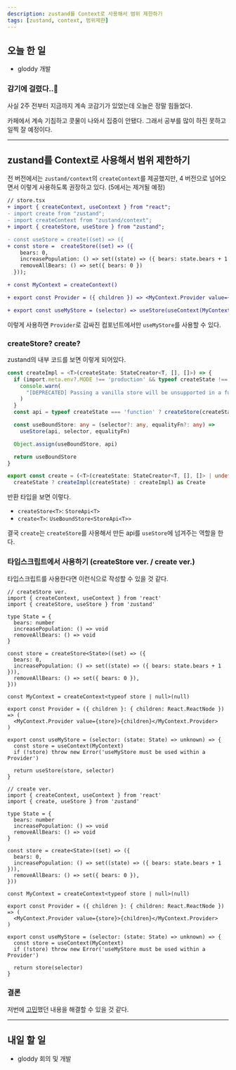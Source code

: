 ```yaml
---
description: zustand를 Context로 사용해서 범위 제한하기
tags: [zustand, context, 범위제한]
---
```


## 오늘 한 일

- gloddy 개발

### 감기에 걸렸다..🥲

사실 2주 전부터 지금까지 계속 코감기가 있었는데 오늘은 정말 힘들었다.

카페에서 계속 기침하고 콧물이 나와서 집중이 안됐다. 그래서 공부를 많이 하진 못하고 일찍 잘 예정이다.

---

## zustand를 Context로 사용해서 범위 제한하기

전 버전에서는 `zustand/context`의 `createContext`를 제공했지만, 4 버전으로 넘어오면서 이렇게 사용하도록 권장하고 있다. (5에서는 제거될 예정)

```diff
// store.tsx
+ import { createContext, useContext } from "react";
- import create from "zustand";
- import createContext from "zustand/context";
+ import { createStore, useStore } from "zustand";

- const useStore = create((set) => ({
+ const store =  createStore((set) => ({
    bears: 0,
    increasePopulation: () => set((state) => ({ bears: state.bears + 1 })),
    removeAllBears: () => set({ bears: 0 })
  }));

+ const MyContext = createContext()

+ export const Provider = ({ children }) => <MyContext.Provider value={store}>{children}</MyContext.Provider>;

+ export const useMyStore = (selector) => useStore(useContext(MyContext), selector);
```

이렇게 사용하면 `Provider`로 감싸진 컴포넌트에서만 `useMyStore`를 사용할 수 있다.

### createStore? create?

zustand의 내부 코드를 보면 이렇게 되어있다.

```ts
const createImpl = <T>(createState: StateCreator<T, [], []>) => {
  if (import.meta.env?.MODE !== 'production' && typeof createState !== 'function') {
    console.warn(
      "[DEPRECATED] Passing a vanilla store will be unsupported in a future version. Instead use `import { useStore } from 'zustand'`."
    )
  }
  const api = typeof createState === 'function' ? createStore(createState) : createState

  const useBoundStore: any = (selector?: any, equalityFn?: any) =>
    useStore(api, selector, equalityFn)

  Object.assign(useBoundStore, api)

  return useBoundStore
}

export const create = (<T>(createState: StateCreator<T, [], []> | undefined) =>
  createState ? createImpl(createState) : createImpl) as Create
```

반환 타입을 보면 이렇다.

- `createStore<T>`: `StoreApi<T>`
- `create<T>`: `UseBoundStore<StoreApi<T>>`

결국 `create`는 `createStore`를 사용해서 만든 api를 `useStore`에 넘겨주는 역할을 한다.

### 타입스크립트에서 사용하기 (createStore ver. / create ver.)

타입스크립트를 사용한다면 이런식으로 작성할 수 있을 것 같다.

```tsx
// createStore ver.
import { createContext, useContext } from 'react'
import { createStore, useStore } from 'zustand'

type State = {
  bears: number
  increasePopulation: () => void
  removeAllBears: () => void
}

const store = createStore<State>((set) => ({
  bears: 0,
  increasePopulation: () => set((state) => ({ bears: state.bears + 1 })),
  removeAllBears: () => set({ bears: 0 }),
}))

const MyContext = createContext<typeof store | null>(null)

export const Provider = ({ children }: { children: React.ReactNode }) => (
  <MyContext.Provider value={store}>{children}</MyContext.Provider>
)

export const useMyStore = (selector: (state: State) => unknown) => {
  const store = useContext(MyContext)
  if (!store) throw new Error('useMyStore must be used within a Provider')

  return useStore(store, selector)
}

// create ver.
import { createContext, useContext } from 'react'
import { create, useStore } from 'zustand'

type State = {
  bears: number
  increasePopulation: () => void
  removeAllBears: () => void
}

const store = create<State>((set) => ({
  bears: 0,
  increasePopulation: () => set((state) => ({ bears: state.bears + 1 })),
  removeAllBears: () => set({ bears: 0 }),
}))

const MyContext = createContext<typeof store | null>(null)

export const Provider = ({ children }: { children: React.ReactNode }) => (
  <MyContext.Provider value={store}>{children}</MyContext.Provider>
)

export const useMyStore = (selector: (state: State) => unknown) => {
  const store = useContext(MyContext)
  if (!store) throw new Error('useMyStore must be used within a Provider')

  return store(selector)
}
```

### 결론

저번에 [고민](./../23.07/07.20%20일지.md#만약-전역-상태-라이브러리를-사용했다면)했던 내용을 해결할 수 있을 것 같다.

---

## 내일 할 일

- gloddy 회의 및 개발
